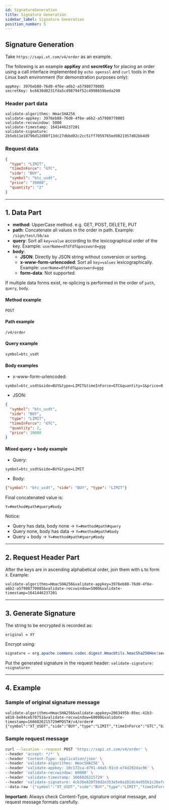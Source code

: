 ```yaml
---
id: SignatureGeneration
title: Signature Generation
sidebar_label: Signature Generation
position_number: 5
---
```


## Signature Generation

Take `https://sapi.xt.com/v4/order` as an example.

The following is an example **appKey** and **secretKey** for placing an order using a call interface implemented by `echo openssl` and `curl` tools in the Linux bash environment (for demonstration purposes only):

```
appKey: 3976eb88-76d0-4f6e-a6b2-a57980770085
secretKey: bc6630d0231fda5cd98794f52c4998659beda290
```

### Header part data

```
validate-algorithms: HmacSHA256
validate-appkey: 3976eb88-76d0-4f6e-a6b2-a57980770085
validate-recvwindow: 5000
validate-timestamp: 1641446237201
validate-signature: 2b5eb11e18796d12d88f13dc27dbbd02c2cc51ff7059765ed9821957d82bb4d9
```

### Request data

```json
{
  "type": "LIMIT",
  "timeInForce": "GTC",
  "side": "BUY",
  "symbol": "btc_usdt",
  "price": "39000",
  "quantity": "2"
}
```

---

## 1. Data Part

- **method**: UpperCase method. e.g. GET, POST, DELETE, PUT
- **path**: Concatenate all values in the order in path. Example: `/sign/test/bb/aa`
- **query**: Sort all `key=value` according to the lexicographical order of the key. Example: `userName=dfdfdf&password=ggg`
- **body**:
  - **JSON**: Directly by JSON string without conversion or sorting.
  - **x-www-form-urlencoded**: Sort all `key=values` lexicographically. Example: `userName=dfdfdf&password=ggg`
  - **form-data**: Not supported.

If multiple data forms exist, re-splicing is performed in the order of `path`, `query`, `body`.

#### Method example

```
POST
```

#### Path example

```
/v4/order
```

#### Query example

```
symbol=btc_usdt
```

#### Body examples

- x-www-form-urlencoded:

```
symbol=btc_usdt&side=BUY&type=LIMIT&timeInForce=GTC&quantity=1&price=0.1
```

- JSON:

```json
{
  "symbol": "btc_usdt",
  "side": "BUY",
  "type": "LIMIT",
  "timeInForce": "GTC",
  "quantity": 2,
  "price": 39000
}
```

#### Mixed query + body example

- Query:

```
symbol=btc_usdt&side=BUY&type=LIMIT
```

- Body:

```json
{"symbol": "btc_usdt", "side": "BUY", "type": "LIMIT"}
```

Final concatenated value is:

```
Y=#method#path#query#body
```

Notice:

- Query has data, body none → `Y=#method#path#query`
- Query none, body has data → `Y=#method#path#body`
- Query + body → `Y=#method#path#query#body`

---

## 2. Request Header Part

After the keys are in ascending alphabetical order, join them with `&` to form `X`. Example:

```
validate-algorithms=HmacSHA256&validate-appkey=3976eb88-76d0-4f6e-a6b2-a57980770085&validate-recvwindow=5000&validate-timestamp=1641446237201
```

---

## 3. Generate Signature

The string to be encrypted is recorded as:

```
original = XY
```

Encrypt using:

```java
signature = org.apache.commons.codec.digest.HmacUtils.hmacSha256Hex(secretkey, original);
```

Put the generated signature in the request header: `validate-signature: <signature>`

---

## 4. Example

### Sample of original signature message

```
validate-algorithms=HmacSHA256&validate-appkey=2063495b-85ec-41b3-a810-be84ceb78751&validate-recvwindow=60000&validate-timestamp=1666026215729#POST#/v4/order#{"symbol":"XT_USDT","side":"BUY","type":"LIMIT","timeInForce":"GTC","bizType":"SPOT","price":3,"quantity":2}
```

### Sample request message

```bash
curl --location --request POST 'https://sapi.xt.com/v4/order' \
--header 'accept: */*' \
--header 'Content-Type: application/json' \
--header 'validate-algorithms: HmacSHA256' \
--header 'validate-appkey: 10c172ca-d791-4da5-91cd-e74d202dac96' \
--header 'validate-recvwindow: 60000' \
--header 'validate-timestamp: 1666026215729' \
--header 'validate-signature: 4cb36e820f50d2e353e5e0a182dc4a955b1c26efcb4b513d81eec31dd36072ba' \
--data-raw '{"symbol":"XT_USDT","side":"BUY","type":"LIMIT","timeInForce":"GTC","bizType":"SPOT","price":3,"quantity":2}'
```

**Important:** Always check Content-Type, signature original message, and request message formats carefully.
